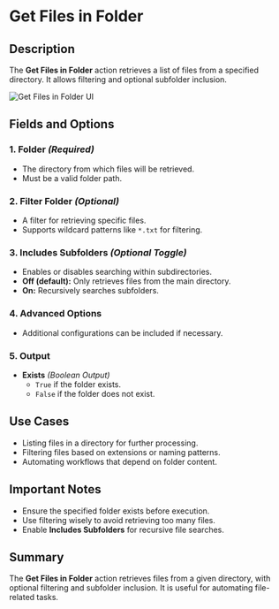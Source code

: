# Get Files in Folder

## Description

The **Get Files in Folder** action retrieves a list of files from a specified directory. It allows filtering and optional subfolder inclusion.

![Get Files in Folder UI](../../../assets/folder/get-files-in-folder.png)

## Fields and Options  

### **1. Folder** *(Required)* 

- The directory from which files will be retrieved.
- Must be a valid folder path.

### **2. Filter Folder** *(Optional)* 

- A filter for retrieving specific files.
- Supports wildcard patterns like `*.txt` for filtering.

### **3. Includes Subfolders** *(Optional Toggle)*

- Enables or disables searching within subdirectories.
- **Off (default):** Only retrieves files from the main directory.
- **On:** Recursively searches subfolders.

### **4. Advanced Options**

- Additional configurations can be included if necessary.

### **5. Output**

- **Exists** *(Boolean Output)*  
  - `True` if the folder exists.  
  - `False` if the folder does not exist.  

## Use Cases

- Listing files in a directory for further processing.
- Filtering files based on extensions or naming patterns.
- Automating workflows that depend on folder content.

## Important Notes

- Ensure the specified folder exists before execution.
- Use filtering wisely to avoid retrieving too many files.
- Enable **Includes Subfolders** for recursive file searches.

## Summary

The **Get Files in Folder** action retrieves files from a given directory, with optional filtering and subfolder inclusion. It is useful for automating file-related tasks.